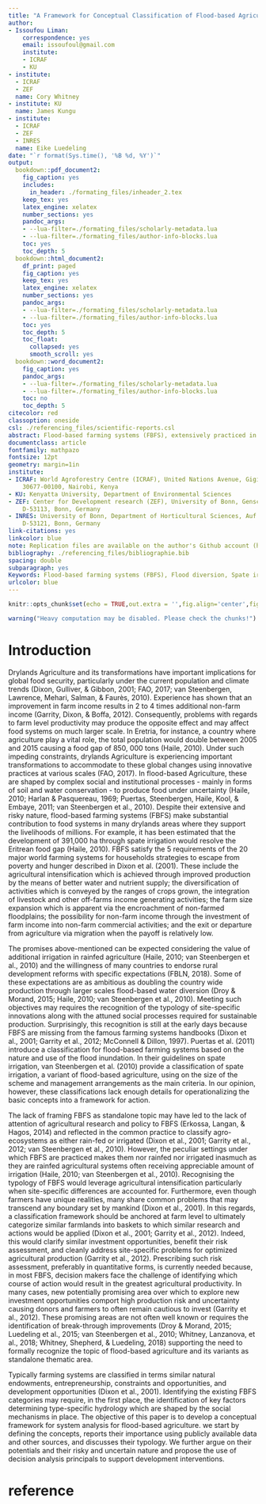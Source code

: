 ```yaml
---
title: "A Framework for Conceptual Classification of Flood-based Agriculture."
author:
- Issoufou Liman:
    correspondence: yes
    email: issoufoul@gmail.com
    institute:
    - ICRAF
    - KU
- institute:
  - ICRAF
  - ZEF
  name: Cory Whitney
- institute: KU
  name: James Kungu
- institute:
  - ICRAF
  - ZEF
  - INRES
  name: Eike Luedeling
date: "`r format(Sys.time(), '%B %d, %Y')`"
output:
  bookdown::pdf_document2:
    fig_caption: yes
    includes:
      in_header: ./formating_files/inheader_2.tex
    keep_tex: yes
    latex_engine: xelatex
    number_sections: yes
    pandoc_args:
    - --lua-filter=./formating_files/scholarly-metadata.lua
    - --lua-filter=./formating_files/author-info-blocks.lua
    toc: yes
    toc_depth: 5
  bookdown::html_document2:
    df_print: paged
    fig_caption: yes
    keep_tex: yes
    latex_engine: xelatex
    number_sections: yes
    pandoc_args:
    - --lua-filter=./formating_files/scholarly-metadata.lua
    - --lua-filter=./formating_files/author-info-blocks.lua
    toc: yes
    toc_depth: 5
    toc_float:
      collapsed: yes
      smooth_scroll: yes
  bookdown::word_document2:
    fig_caption: yes
    pandoc_args:
    - --lua-filter=./formating_files/scholarly-metadata.lua
    - --lua-filter=./formating_files/author-info-blocks.lua
    toc: no
    toc_depth: 5
citecolor: red
classoption: oneside
csl: ./referencing_files/scientific-reports.csl
abstract: Flood-based farming systems (FBFS), extensively practiced in drylands area experiencing various forms of seasonality, are agricultural systems taking advantages of extreme wet spells, compensate for water shortage during dry spells to improve rural livelihoods by supporting food systems and farmers livelihood. The nature of these farming systems practiced in various forms, however, entails many risks and uncertainties for agricultural production. While the profile of a specific type of these farming systems have an important implication for risks and uncertainties, these have also implication for decision making. A classification system focusing on risks in investments may be needed to optimize decision outcomes. In this paper, we pulled out the practical and operational differences among the variants of these agricultural systems, argue on their potentials and their risky and uncertain nature, conducted fields works and reality check along with experts ‘discourses and narratives and suggest the use of decision analysis principals to support development interventions with regards to flood-based agriculture.
documentclass: article
fontfamily: mathpazo
fontsize: 12pt
geometry: margin=1in
institute:
- ICRAF: World Agroforestry Centre (ICRAF), United Nations Avenue, Gigiri, P. O. Box
    30677-00100, Nairobi, Kenya
- KU: Kenyatta University, Department of Environmental Sciences
- ZEF: Center for Development research (ZEF), University of Bonn, Genscherallee 3,
    D-53113, Bonn, Germany
- INRES: University of Bonn, Department of Horticultural Sciences, Auf dem Hügel 6,
    D-53121, Bonn, Germany
link-citations: yes
linkcolor: blue
note: Replication files are available on the author's Github account (http://github.com/Issoufou-Liman).
bibliography: ./referencing_files/bibliographie.bib
spacing: double
subparagraph: yes
Keywords: Flood-based farming systems (FBFS), Flood diversion, Spate irrigation, Inundation canals, floodplain agriculture, flood rise agriculture, flood recession agriculture.
urlcolor: blue
---
```


```r
knitr::opts_chunk$set(echo = TRUE,out.extra = '',fig.align='center',fig.pos='!htbp',cache=TRUE)
```

```r
warning("Heavy computation may be disabled. Please check the chunks!")
```

# Introduction {#I}

Drylands Agriculture and its transformations have important implications for global food security, particularly under the current population and climate trends (Dixon, Gulliver, & Gibbon, 2001; FAO, 2017; van Steenbergen, Lawrence, Mehari, Salman, & Faurès, 2010). Experience has shown that an improvement in farm income results in 2 to 4 times additional non-farm income (Garrity, Dixon, & Boffa, 2012). Consequently, problems with regards to farm level productivity may produce the opposite effect and may affect food systems on much larger scale. In Eretria, for instance, a country where agriculture play a vital role, the total population would double between 2005 and 2015 causing a food gap of 850, 000 tons (Haile, 2010).  Under such impeding constraints, drylands Agriculture is experiencing important transformations to accommodate to these global changes using innovative practices at various scales (FAO, 2017). In flood-based Agriculture, these are shaped by complex social and institutional processes - mainly in forms of soil and water conservation - to produce food under uncertainty (Haile, 2010; Harlan & Pasquereau, 1969; Puertas, Steenbergen, Haile, Kool, & Embaye, 2011; van Steenbergen et al., 2010). Despite their extensive and risky nature, flood-based farming systems (FBFS) make substantial contribution to food systems in many drylands areas where they support the livelihoods of millions. For example, it has been estimated that the development of  391,000 ha through spate irrigation would resolve the Eritrean food gap (Haile, 2010). FBFS satisfy the 5 requirements of the 20 major world farming systems for households strategies to escape from poverty and hunger described in Dixon et al. (2001). These include the agricultural intensification which is achieved through improved production by the means of better water and nutrient supply; the diversification of activities  which is conveyed by the ranges of crops grown, the integration of livestock and other off-farms income generating activities; the  farm  size expansion which is apparent via the encroachment of  non-farmed floodplains;  the possibility for  non-farm  income through the investment of farm income into non-farm commercial activities;  and the exit  or  departure  from agriculture via migration when the payoff is relatively low. 

The promises above-mentioned can be expected considering the value of additional irrigation in rainfed agriculture (Haile, 2010; van Steenbergen et al., 2010) and the willingness of many countries to endorse rural development reforms with specific expectations (FBLN, 2018). Some of these expectations are as ambitious as doubling the country wide production through larger scales flood-based water diversion (Droy & Morand, 2015; Haile, 2010; van Steenbergen et al., 2010). Meeting such objectives may requires the recognition of the typology of site-specific innovations along with the attuned social processes required for sustainable production. Surprisingly, this recognition is still at the early days because FBFS are missing from the famous farming systems handbooks (Dixon et al., 2001; Garrity et al., 2012; McConnell & Dillon, 1997). Puertas et al. (2011) introduce a classification for flood-based farming systems based on the nature and use of the flood inundation. In their guidelines on spate irrigation, van Steenbergen et al. (2010) provide a classification of spate irrigation, a variant of flood-based agriculture, using on the size of the scheme and management arrangements as the main criteria. In our opinion, however, these classifications lack enough details for operationalizing the basic concepts into a framework for action.

The lack of framing FBFS as standalone topic may have led to the lack of  attention of agricultural research and policy to FBFS (Erkossa, Langan, & Hagos, 2014) and reflected in the common practice to classify agro-ecosystems as either rain-fed or irrigated (Dixon et al., 2001; Garrity et al., 2012; van Steenbergen et al., 2010). However, the peculiar settings under which FBFS are practiced makes them nor rainfed nor irrigated inasmuch as they are rainfed agricultural systems often receiving appreciable amount of irrigation (Haile, 2010; van Steenbergen et al., 2010). Recognising the typology of FBFS would leverage agricultural intensification particularly when site-specific differences are accounted for. Furthermore, even though farmers have unique realities, many share common problems that may transcend any boundary set by mankind (Dixon et al., 2001). In this regards, a classification framework should be anchored at farm level to ultimately categorize similar farmlands into baskets to which similar research and actions would be applied (Dixon et al., 2001; Garrity et al., 2012). Indeed, this would clarify similar investment opportunities, benefit their risk assessment, and cleanly address site-specific problems for optimized agricultural production (Garrity et al., 2012). Prescribing such risk assessment, preferably in quantitative forms, is currently needed because, in most FBFS, decision makers face the challenge of identifying which course of action would result in the greatest agricultural productivity. In many cases, new potentially promising area over which to explore new investment opportunities comport high production risk and uncertainty causing donors and farmers to often remain cautious to invest (Garrity et al., 2012). These promising areas are not often well known or requires the identification of break-through improvements (Droy & Morand, 2015; Luedeling et al., 2015; van Steenbergen et al., 2010; Whitney, Lanzanova, et al., 2018; Whitney, Shepherd, & Luedeling, 2018) supporting the need to formally recognize the topic of  flood-based agriculture and its variants as standalone thematic area. 

Typically farming systems are classified in terms similar natural endowments, entrepreneurship, constraints and opportunities, and development opportunities  (Dixon et al., 2001). Identifying the existing FBFS categories may require, in the first place, the identification of key factors determining type-specific hydrology which are shaped by the social mechanisms in place. The objective of this paper is to develop a conceptual framework for system analysis for flood-based agriculture. we start by defining the concepts, reports their importance using publicly available data and other sources, and discusses their typology. We further argue on their potentials and their risky and uncertain nature and propose the use of decision analysis principals to support development interventions.

# reference {#VI}
